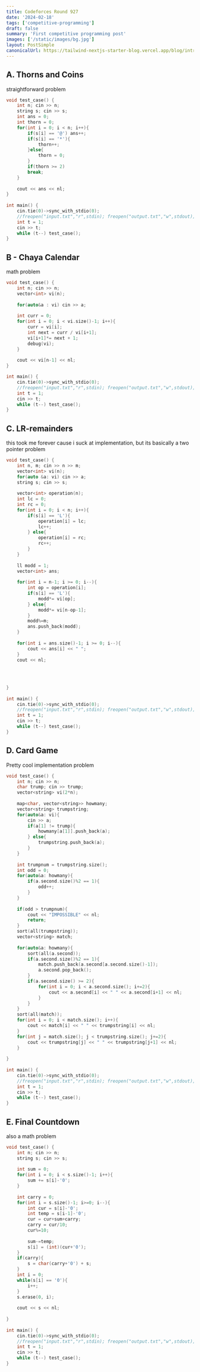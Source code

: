 ```yaml
---
title: Codeforces Round 927
date: '2024-02-18'
tags: ['competitive-programming']
draft: false
summary: 'First competitive programming post'
images: ['/static/images/bg.jpg']
layout: PostSimple 
canonicalUrl: https://tailwind-nextjs-starter-blog.vercel.app/blog/introducing-tailwind-nextjs-starter-blog
---
```


## A. Thorns and Coins
straightforward problem

```cpp
void test_case() {
    int n; cin >> n;
    string s; cin >> s;
    int ans = 0;
    int thorn = 0;
    for(int i = 0; i < n; i++){
        if(s[i] == '@') ans++;
        if(s[i] == '*'){
            thorn++;
        }else{
            thorn = 0;
        }
        if(thorn >= 2)
        break;
    }
 
    cout << ans << nl;
}
 
int main() {    
    cin.tie(0)->sync_with_stdio(0);
    //freopen("input.txt","r",stdin); freopen("output.txt","w",stdout);
    int t = 1;
    cin >> t;
    while (t--) test_case();
}
```

## B - Chaya Calendar
math problem
```cpp
void test_case() {
    int n; cin >> n;
    vector<int> vi(n);
 
    for(auto&a : vi) cin >> a;
 
    int curr = 0;
    for(int i = 0; i < vi.size()-1; i++){
        curr = vi[i];
        int next = curr / vi[i+1];
        vi[i+1]*= next + 1;
        debug(vi);
    }
 
    cout << vi[n-1] << nl;
}

int main() {    
    cin.tie(0)->sync_with_stdio(0);
    //freopen("input.txt","r",stdin); freopen("output.txt","w",stdout);
    int t = 1;
    cin >> t;
    while (t--) test_case();
}
```
## C. LR-remainders
this took me forever cause i suck at implementation, but its basically a two pointer problem
```cpp
void test_case() {
    int n, m; cin >> n >> m;
    vector<int> vi(n);
    for(auto &a: vi) cin >> a;
    string s; cin >> s;
 
    vector<int> operation(n);
    int lc = 0;
    int rc = 0;
    for(int i = 0; i < n; i++){
        if(s[i] == 'L'){
            operation[i] = lc;
            lc++;
        } else{
            operation[i] = rc;
            rc++;
        }
    }
 
    ll modd = 1;
    vector<int> ans;
 
    for(int i = n-1; i >= 0; i--){
        int op = operation[i];
        if(s[i] == 'L'){
            modd*= vi[op];
        } else{
            modd*= vi[n-op-1];
        }
        modd%=m;
        ans.push_back(modd);
    }
 
    for(int i = ans.size()-1; i >= 0; i--){
        cout << ans[i] << " ";
    }
    cout << nl;
    
    
    
    
}
 
int main() {    
    cin.tie(0)->sync_with_stdio(0);
    //freopen("input.txt","r",stdin); freopen("output.txt","w",stdout);
    int t = 1;
    cin >> t;
    while (t--) test_case();
}
```
## D. Card Game 
Pretty cool implementation problem
```cpp
void test_case() {
    int n; cin >> n;
    char trump; cin >> trump;
    vector<string> vi(2*n);
 
    map<char, vector<string>> howmany; 
    vector<string> trumpstring;
    for(auto&a: vi){
        cin >> a;
        if(a[1] != trump){
            howmany[a[1]].push_back(a);     
        } else{
            trumpstring.push_back(a);
        }
    }
 
    int trumpnum = trumpstring.size();
    int odd = 0;
    for(auto&a: howmany){
        if(a.second.size()%2 == 1){
            odd++;
        }
    }
 
    if(odd > trumpnum){
        cout << "IMPOSSIBLE" << nl;
        return;
    }
    sort(all(trumpstring));
    vector<string> match;
 
    for(auto&a: howmany){
        sort(all(a.second));
        if(a.second.size()%2 == 1){
            match.push_back(a.second[a.second.size()-1]);
            a.second.pop_back();
        }
        if(a.second.size() >= 2){
            for(int i = 0; i < a.second.size(); i+=2){
                cout << a.second[i] << " " << a.second[i+1] << nl;
            }
        }
    }
    sort(all(match));
    for(int i = 0; i < match.size(); i++){
        cout << match[i] << " " << trumpstring[i] << nl;
    }
    for(int j = match.size(); j < trumpstring.size(); j+=2){
        cout << trumpstring[j] << " " << trumpstring[j+1] << nl;  
    }
 
}
 
int main() {    
    cin.tie(0)->sync_with_stdio(0);
    //freopen("input.txt","r",stdin); freopen("output.txt","w",stdout);
    int t = 1;
    cin >> t;
    while (t--) test_case();
}
```


## E. Final Countdown
also a math problem
```cpp
void test_case() {
    int n; cin >> n;
    string s; cin >> s;
 
    int sum = 0;
    for(int i = 0; i < s.size()-1; i++){
        sum += s[i]-'0';
    }
 
    int carry = 0;
    for(int i = s.size()-1; i>=0; i--){
        int cur = s[i]-'0';
        int temp = s[i-1]-'0';
        cur = cur+sum+carry;
        carry = cur/10;
        cur%=10;
 
        sum-=temp;
        s[i] = (int)(cur+'0');
    }
    if(carry){
        s = char(carry+'0') + s;
    }
    int i = 0;
    while(s[i] == '0'){
        i++;
    }
    s.erase(0, i);
 
    cout << s << nl;
 
}
 
int main() {    
    cin.tie(0)->sync_with_stdio(0);
    //freopen("input.txt","r",stdin); freopen("output.txt","w",stdout);
    int t = 1;
    cin >> t;
    while (t--) test_case();
}
```

